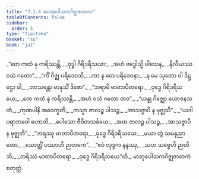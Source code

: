 ```yaml
---
title: "7.1.4 မာတုပေါသကဂိဇ္ဈဇာတက"
tableOfContents: false
sidebar:
  order: 5
type: "tipitaka"
basket: "su"
book: "ja1"
---
```



<DynamicBreadcrumb />

<Division number="22" book="ja1">

<Paragraph number="1509" type="verses" book="ja1">
_“တေ ကထံ နု ကရိဿန္တိ,_  
_ဝုဒ္ဓါ ဂိရိဒရီသယာ;_  
_အဟံ ဗဒ္ဓေါသ္မိ ပါသေန,_  
_နိလီယဿ ဝသံ ဂတော”._  

</Paragraph>

</Division>
<Division number="23" book="ja1">

<Paragraph number="1510" type="verses" book="ja1">
_“ကိံ ဂိဇ္ဈ ပရိဒေဝသိ,_  
_ကာ နု တေ ပရိဒေဝနာ;_  
_န မေ သုတော ဝါ ဒိဋ္ဌော ဝါ,_  
_ဘာသန္တော မာနုသိံ ဒိဇော”._  

</Paragraph>

</Division>
<Division number="24" book="ja1">

<Paragraph number="1511" type="verses" book="ja1">
_“ဘရာမိ မာတာပိတရော,_  
_ဝုဒ္ဓေ ဂိရိဒရီသယေ;_  
_တေ ကထံ နု ကရိဿန္တိ,_  
_အဟံ ဝသံ ဂတော တဝ”._  

</Paragraph>

</Division>
<Division number="25" book="ja1">

<Paragraph number="1512" type="verses" book="ja1">
_“ယန္နု ဂိဇ္ဈော ယောဇနသတံ,_  
_ကုဏပါနိ အဝေက္ခတိ;_  
_ကသ္မာ ဇာလဉ္စ ပါသဉ္စ,_  
_အာသဇ္ဇာပိ န ဗုဇ္ဈသိ”._  

</Paragraph>

</Division>
<Division number="26" book="ja1">

<Paragraph number="1513" type="verses" book="ja1">
_“ယဒါ ပရာဘဝေါ ဟောတိ,_  
_ပေါသော ဇီဝိတသင်္ခယေ;_  
_အထ ဇာလဉ္စ ပါသဉ္စ,_  
_အာသဇ္ဇာပိ န ဗုဇ္ဈတိ”._  

</Paragraph>

</Division>
<Division number="27" book="ja1">

<Paragraph number="1514" type="verses" book="ja1">
_“ဘရဿု မာတာပိတရော,_  
_ဝုဒ္ဓေ ဂိရိဒရီသယေ;_  
_မယာ တွံ သမနုညာတော,_  
_သောတ္ထိံ ပဿာဟိ ဉာတကေ”._  

</Paragraph>

</Division>
<Division number="28" book="ja1">

<Paragraph number="1515" type="verses" book="ja1">
_“ဧဝံ လုဒ္ဒက နန္ဒဿု,_  
_သဟ သဗ္ဗေဟိ ဉာတိဘိ;_  
_ဘရိဿံ မာတာပိတရော,_  
_ဝုဒ္ဓေ ဂိရိဒရီသယေ”တိ._  


</Paragraph>
</Division>

<Paragraph number="1516" type="center" book="ja1">
မာတုပေါသကဂိဇ္ဈဇာတကံ စတုတ္ထံ.
</Paragraph>